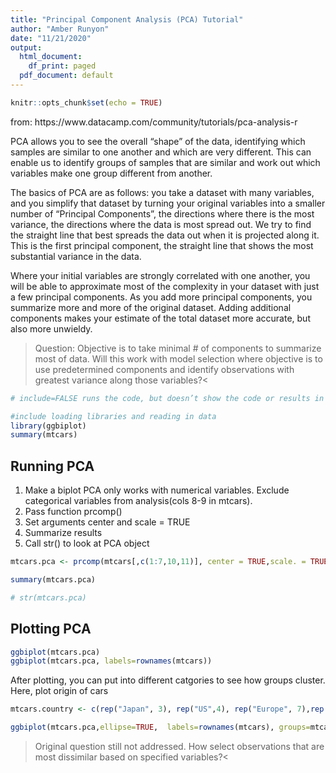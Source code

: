 ```yaml
---
title: "Principal Component Analysis (PCA) Tutorial"
author: "Amber Runyon"
date: "11/21/2020"
output:
  html_document:
    df_print: paged
  pdf_document: default
---
```


```r
knitr::opts_chunk$set(echo = TRUE)
```

from: https://www.datacamp.com/community/tutorials/pca-analysis-r

PCA allows you to see the overall "shape" of the data, identifying which samples are similar to one another and which are very different. This can enable us to identify groups of samples that are similar and work out which variables make one group different from another.

The basics of PCA are as follows: you take a dataset with many variables, and you simplify that dataset by turning your original variables into a smaller number of "Principal Components", the directions where there is the most variance, the directions where the data is most spread out. We try to find the straight line that best spreads the data out when it is projected along it. This is the first principal component, the straight line that shows the most substantial variance in the data.

Where your initial variables are strongly correlated with one another, you will be able to approximate most of the complexity in your dataset with just a few principal components. As you add more principal components, you summarize more and more of the original dataset. Adding additional components makes your estimate of the total dataset more accurate, but also more unwieldy.

>Question: Objective is to take minimal # of components to summarize most of data. Will this work with model selection where objective is to use predetermined components and identify observations with greatest variance along those variables?<



```r
# include=FALSE runs the code, but doesn’t show the code or results in the final document

#include loading libraries and reading in data
library(ggbiplot)
summary(mtcars)
```

## Running PCA
1. Make a biplot
PCA only works with numerical variables. Exclude categorical variables from analysis(cols 8-9 in mtcars).
1. Pass function prcomp()
2. Set arguments center and scale = TRUE
3. Summarize results
4. Call str() to look at PCA object

```r
mtcars.pca <- prcomp(mtcars[,c(1:7,10,11)], center = TRUE,scale. = TRUE)

summary(mtcars.pca)

# str(mtcars.pca)
```


## Plotting PCA
```r
ggbiplot(mtcars.pca)
ggbiplot(mtcars.pca, labels=rownames(mtcars))
```

After plotting, you can put into different catgories to see how groups cluster. Here, plot origin of cars

```r
mtcars.country <- c(rep("Japan", 3), rep("US",4), rep("Europe", 7),rep("US",3), "Europe", rep("Japan", 3), rep("US",4), rep("Europe", 3), "US", rep("Europe", 3))

ggbiplot(mtcars.pca,ellipse=TRUE,  labels=rownames(mtcars), groups=mtcars.country)
```
>Original question still not addressed. How select observations that are most dissimilar based on specified variables?<